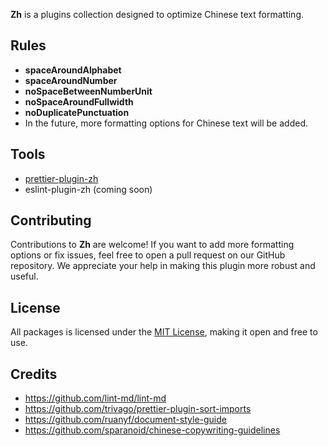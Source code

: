 
<Logo size={120} />

**Zh** is a plugins collection designed to optimize Chinese text formatting.

## Rules

- **spaceAroundAlphabet**
- **spaceAroundNumber**
- **noSpaceBetweenNumberUnit**
- **noSpaceAroundFullwidth**
- **noDuplicatePunctuation**
- In the future, more formatting options for Chinese text will be added.

## Tools

- [prettier-plugin-zh](/prettier-plugin-zh)
- eslint-plugin-zh (coming soon)

## Contributing

Contributions to **Zh** are welcome! If you want to add more formatting options or fix issues, feel
free to open a pull request on our GitHub repository. We appreciate your help in making this plugin
more robust and useful.

## License

All packages is licensed under the [MIT License](https://opensource.org/licenses/MIT), making it
open and free to use.

## Credits

- https://github.com/lint-md/lint-md
- https://github.com/trivago/prettier-plugin-sort-imports
- https://github.com/ruanyf/document-style-guide
- https://github.com/sparanoid/chinese-copywriting-guidelines
